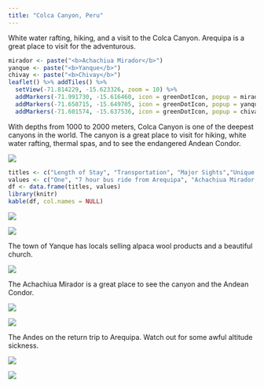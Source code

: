 ```yaml
---
title: "Colca Canyon, Peru"
---
```


White water rafting, hiking, and a visit to the Colca Canyon. Arequipa is a great place to visit for the adventurous.

```r
mirador <- paste("<b>Achachiua Mirador</b>")
yanque <- paste("<b>Yanque</b>")
chivay <- paste("<b>Chivay</b>")
leaflet() %>% addTiles() %>%
  setView(-71.814229, -15.623326, zoom = 10) %>%
  addMarkers(-71.991730, -15.616460, icon = greenDotIcon, popup = mirador) %>%
  addMarkers(-71.658715, -15.649705, icon = greenDotIcon, popup = yanque) %>%
  addMarkers(-71.601574, -15.637536, icon = greenDotIcon, popup = chivay) 
```

With depths from 1000 to 2000 meters, Colca Canyon is one of the deepest canyons in the world. The canyon is a great place to visit for hiking, white water rafting, thermal spas, and to see the endangered Andean Condor.

![](./images/ColcaCanyon/colca4.png)

```r
titles <- c("Length of Stay", "Transportation", "Major Sights","Unique Foods", "Restaurant Recommendations")
values <- c("One", "7 hour bus ride from Arequipa", "Achachiua Mirador, Yanque, Chivay", "", "")
df <- data.frame(titles, values)
library(knitr)
kable(df, col.names = NULL)
```

![](./images/ColcaCanyon/colca13.png)

![](./images/ColcaCanyon/colca6.png)

The town of Yanque has locals selling alpaca wool products and a beautiful church.

![](./images/ColcaCanyon/colca8.png)

The Achachiua Mirador is a great place to see the canyon and the Andean Condor.

![](./images/ColcaCanyon/colca15.png)

![](./images/ColcaCanyon/colca14.png)

The Andes on the return trip to Arequipa. Watch out for some awful altitude sickness.

![](./images/ColcaCanyon/colca20.png)

![](./images/ColcaCanyon/colca21.png)